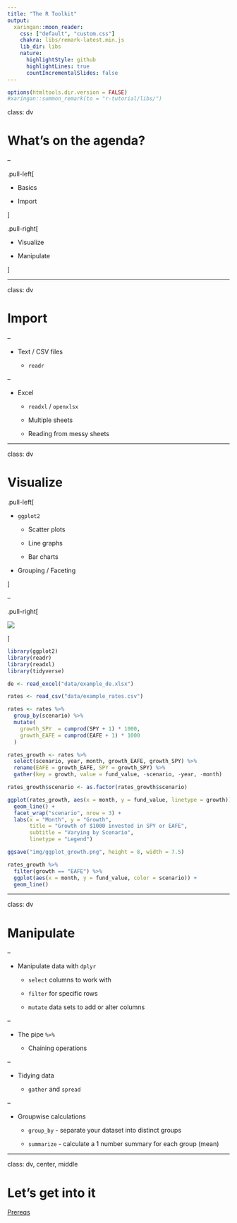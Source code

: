 ```yaml
---
title: "The R Toolkit"
output:
  xaringan::moon_reader:
    css: ["default", "custom.css"]
    chakra: libs/remark-latest.min.js
    lib_dir: libs
    nature:
      highlightStyle: github
      highlightLines: true
      countIncrementalSlides: false
---
```


```r
options(htmltools.dir.version = FALSE)
#xaringan::summon_remark(to = "r-tutorial/libs/")
```

class: dv
 
# What's on the agenda?

--

.pull-left[

- Basics

- Import

]

.pull-right[

- Visualize

- Manipulate

]

---

class: dv

# Import

--

- Text / CSV files
  
  - `readr`

--

- Excel
  
  - `readxl` / `openxlsx`

  - Multiple sheets
  
  - Reading from messy sheets

---

class: dv

# Visualize

.pull-left[

- `ggplot2`

  - Scatter plots
  
  - Line graphs
  
  - Bar charts
   
- Grouping / Faceting

]

--

.pull-right[

![](./img/ggplot_growth.png)

]

```r
library(ggplot2)
library(readr)
library(readxl)
library(tidyverse)

de <- read_excel("data/example_de.xlsx")

rates <- read_csv("data/example_rates.csv")

rates <- rates %>%
  group_by(scenario) %>%
  mutate(
    growth_SPY  = cumprod(SPY + 1) * 1000,
    growth_EAFE = cumprod(EAFE + 1) * 1000
  )

rates_growth <- rates %>% 
  select(scenario, year, month, growth_EAFE, growth_SPY) %>%
  rename(EAFE = growth_EAFE, SPY = growth_SPY) %>%
  gather(key = growth, value = fund_value, -scenario, -year, -month)

rates_growth$scenario <- as.factor(rates_growth$scenario)

ggplot(rates_growth, aes(x = month, y = fund_value, linetype = growth)) + 
  geom_line() +
  facet_wrap("scenario", nrow = 3) + 
  labs(x = "Month", y = "Growth", 
       title = "Growth of $1000 invested in SPY or EAFE", 
       subtitle = "Varying by Scenario", 
       linetype = "Legend")

ggsave("img/ggplot_growth.png", height = 8, width = 7.5)

rates_growth %>% 
  filter(growth == "EAFE") %>%
  ggplot(aes(x = month, y = fund_value, color = scenario)) + 
  geom_line()
```
  
---

class: dv

# Manipulate 

--

- Manipulate data with `dplyr`

  - `select` columns to work with

  - `filter` for specific rows
  
  - `mutate` data sets to add or alter columns
  
--
  
- The pipe `%>%`
      
  - Chaining operations

--

- Tidying data

  - `gather` and `spread`
  
--
  
- Groupwise calculations

  - `group_by` - separate your dataset into distinct groups
  
  - `summarize` - calculate a 1 number summary for each group (mean)
  
---


class: dv, center, middle

# Let's get into it

[Prereqs](./2-r-basics.html)
  
  
  
  
  

